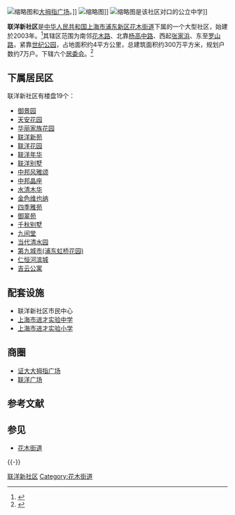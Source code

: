 [[File:Damuzhi_plaza.JPG|缩略图]]和[[大拇指广场|大拇指广场]]。]]
[[File:Jinsong_Road.JPG|缩略图]]]]
[[File:Shanghai_Jincai_Experimental_Junior_Middle_School.JPG|缩略图]]是该社区对口的公立中学]]

'''联洋新社区'''是[[中华人民共和国|中华人民共和国]][[上海市|上海市]][[浦东新区|浦东新区]][[花木街道|花木街道]]下属的一个大型社区，始建於2003年。<ref>{{cite web | url=http://newspaper.jfdaily.com/cb-hm/html/2013-06/05/content_1036972.htm | title=共庆联洋十周年 共筑美好新社区 | publisher=新闻晨报 | accessdate=2013-07-09 | archive-url=https://web.archive.org/web/20160304110934/http://newspaper.jfdaily.com/cb-hm/html/2013-06/05/content_1036972.htm | archive-date=2016-03-04 | dead-url=yes }}</ref>其辖区范围为南邻[[花木路|花木路]]、北靠[[杨高中路|杨高中路]]、西起[[张家浜|张家浜]]、东至[[罗山路|罗山路]]，紧靠[[世纪公园|世纪公园]]，占地面积约4平方公里，总建筑面积约300万平方米，规划户数约7万户。下辖六个[[居委会|居委会]]。<ref>{{Cite web |url=http://business.sohu.com/20130626/n379849996.shtml |title=社区居民健康守护者(组图) |accessdate=2013-06-26 |work= |publisher= |date= |archive-date=2016-03-05 |archive-url=https://web.archive.org/web/20160305013916/http://business.sohu.com/20130626/n379849996.shtml |dead-url=no }}</ref>

== 下属居民区 ==
联洋新社区有楼盘19个：
* [[御景园|御景园]]
* [[天安花园|天安花园]]
* [[华丽家族花园|华丽家族花园]]
* [[联洋新苑|联洋新苑]]
* [[联洋花园|联洋花园]]
* [[联洋年华|联洋年华]]
* [[联洋别墅|联洋别墅]]
* [[中邦风雅颂|中邦风雅颂]]
* [[中邦晶座|中邦晶座]]
* [[水清木华|水清木华]]
* [[金色维也纳|金色维也纳]]
* [[四季雅苑|四季雅苑]]
* [[御翠苑|御翠苑]]
* [[千秋别墅|千秋别墅]]
* [[九间堂|九间堂]]
* [[当代清水园|当代清水园]]
* [[第九城市(浦东虹桥花园)|第九城市(浦东虹桥花园)]]
* [[仁恒河滨城|仁恒河滨城]]
* [[吉云公寓|吉云公寓]]

== 配套设施 ==
* 联洋新社区市民中心
* [[上海市进才实验中学|上海市进才实验中学]]
* [[上海市进才实验小学|上海市进才实验小学]]
{{Wide image|Lianyang 1.jpg|720px|大拇指广场全景|alt=大拇指广场全景}}

== 商圈 ==
* [[证大大拇指广场|证大大拇指广场]]
* [[联洋广场|联洋广场]]

== 参考文献 ==
{{Reflist}}

== 参见 ==
* [[花木街道|花木街道]]

{{-}}
{{联洋新社区}}

[[Category:联洋新社区|]]
[[Category:花木街道|Category:花木街道]]